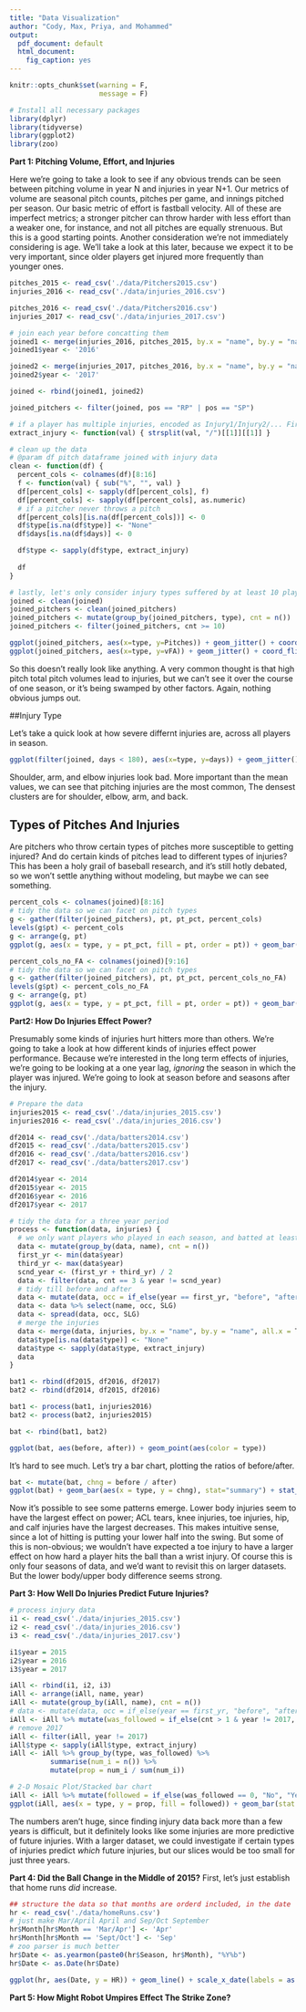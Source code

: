 ```yaml
---
title: "Data Visualization"
author: "Cody, Max, Priya, and Mohammed"
output:
  pdf_document: default
  html_document:
    fig_caption: yes
---
```


```r
knitr::opts_chunk$set(warning = F,
                      message = F)
```

```r
# Install all necessary packages
library(dplyr)
library(tidyverse)
library(ggplot2)
library(zoo)
```


**Part 1: Pitching Volume, Effort, and Injuries**

Here we're going to take a look to see if any obvious trends can be seen between pitching volume in year N and injuries in year N+1. Our metrics of volume are seasonal pitch counts, pitches per game, and innings pitched per season. Our basic metric of effort is fastball velocity. All of these are imperfect metrics; a stronger pitcher can throw harder with less effort than a weaker one, for instance, and not all pitches are equally strenuous. But this is a good starting points. Another consideration we're not immediately considering is age. We'll take a look at this later, because we expect it to be very important, since older players get injured more frequently than younger ones. 

```r
pitches_2015 <- read_csv('./data/Pitchers2015.csv')
injuries_2016 <- read_csv('./data/injuries_2016.csv')

pitches_2016 <- read_csv('./data/Pitchers2016.csv')
injuries_2017 <- read_csv('./data/injuries_2017.csv')

# join each year before concatting them
joined1 <- merge(injuries_2016, pitches_2015, by.x = "name", by.y = "name", all.y = T)
joined1$year <- '2016'

joined2 <- merge(injuries_2017, pitches_2016, by.x = "name", by.y = "name", all.y = T)
joined2$year <- '2017'

joined <- rbind(joined1, joined2)

joined_pitchers <- filter(joined, pos == "RP" | pos == "SP")

# if a player has multiple injuries, encoded as Injury1/Injury2/... First is most serious, so just consider that
extract_injury <- function(val) { strsplit(val, "/")[[1]][[1]] }

# clean up the data
# @param df pitch dataframe joined with injury data
clean <- function(df) {
  percent_cols <- colnames(df)[8:16]
  f <- function(val) { sub("%", "", val) }
  df[percent_cols] <- sapply(df[percent_cols], f)
  df[percent_cols] <- sapply(df[percent_cols], as.numeric)
  # if a pitcher never throws a pitch
  df[percent_cols][is.na(df[percent_cols])] <- 0
  df$type[is.na(df$type)] <- "None"
  df$days[is.na(df$days)] <- 0

  df$type <- sapply(df$type, extract_injury)
  
  df
}

# lastly, let's only consider injury types suffered by at least 10 players
joined <- clean(joined)
joined_pitchers <- clean(joined_pitchers)
joined_pitchers <- mutate(group_by(joined_pitchers, type), cnt = n())
joined_pitchers <- filter(joined_pitchers, cnt >= 10)
```

```r
ggplot(joined_pitchers, aes(x=type, y=Pitches)) + geom_jitter() + coord_flip()
ggplot(joined_pitchers, aes(x=type, y=vFA)) + geom_jitter() + coord_flip()
```

So this doesn't really look like anything. A very common thought is that high pitch total pitch volumes lead to injuries, but we can't see it over the course of one season, or it's being
swamped by other factors. Again, nothing obvious jumps out. 

##Injury Type

Let's take a quick look at how severe differnt injuries are, across all players in season.

```r
ggplot(filter(joined, days < 180), aes(x=type, y=days)) + geom_jitter() + coord_flip()
```
Shoulder, arm, and elbow injuries look bad. More important than the mean values, we can see that pitching injuries are the most common, The densest clusters are for shoulder, elbow, arm, and back.


## Types of Pitches And Injuries
Are pitchers who throw certain types of pitches more susceptible to getting injured? And do certain kinds of pitches lead to different types of injuries? This has been a holy grail of baseball research, and it's still hotly debated, so we won't settle anything without modeling, but maybe we can see something.  

```r
percent_cols <- colnames(joined)[8:16]
# tidy the data so we can facet on pitch types
g <- gather(filter(joined_pitchers), pt, pt_pct, percent_cols)
levels(g$pt) <- percent_cols
g <- arrange(g, pt)
ggplot(g, aes(x = type, y = pt_pct, fill = pt, order = pt)) + geom_bar(stat="summary", position = "dodge") + theme(axis.text.x = element_text(angle=30))

percent_cols_no_FA <- colnames(joined)[9:16]
# tidy the data so we can facet on pitch types
g <- gather(filter(joined_pitchers), pt, pt_pct, percent_cols_no_FA)
levels(g$pt) <- percent_cols_no_FA
g <- arrange(g, pt)
ggplot(g, aes(x = type, y = pt_pct, fill = pt, order = pt)) + geom_bar(stat="summary", position = "dodge") + theme(axis.text.x = element_text(angle=30))
```
\newpage


**Part2: How Do Injuries Effect Power?**

Presumably some kinds of injuries hurt hitters more than others. We're going to take a look at how different kinds of injuries effect power performance. Because we're interested in the long
term effects of injuries, we're going to be looking at a one year lag, *ignoring* the season in which the player was injured. We're going to look at season before and seasons after the injury.

```r
# Prepare the data
injuries2015 <- read_csv('./data/injuries_2015.csv')
injuries2016 <- read_csv('./data/injuries_2016.csv')

df2014 <- read_csv('./data/batters2014.csv')
df2015 <- read_csv('./data/batters2015.csv')
df2016 <- read_csv('./data/batters2016.csv')
df2017 <- read_csv('./data/batters2017.csv')

df2014$year <- 2014
df2015$year <- 2015
df2016$year <- 2016
df2017$year <- 2017

# tidy the data for a three year period
process <- function(data, injuries) {
  # we only want players who played in each season, and batted at least 150 times in 2015/2017
  data <- mutate(group_by(data, name), cnt = n())
  first_yr <- min(data$year)
  third_yr <- max(data$year)
  scnd_year <- (first_yr + third_yr) / 2
  data <- filter(data, cnt == 3 & year != scnd_year)
  # tidy till before and after
  data <- mutate(data, occ = if_else(year == first_yr, "before", "after"))
  data <- data %>% select(name, occ, SLG)
  data <- spread(data, occ, SLG)
  # merge the injuries
  data <- merge(data, injuries, by.x = "name", by.y = "name", all.x = T)
  data$type[is.na(data$type)] <- "None"
  data$type <- sapply(data$type, extract_injury)
  data
}

bat1 <- rbind(df2015, df2016, df2017)
bat2 <- rbind(df2014, df2015, df2016)

bat1 <- process(bat1, injuries2016)
bat2 <- process(bat2, injuries2015)

bat <- rbind(bat1, bat2)
```

```r
ggplot(bat, aes(before, after)) + geom_point(aes(color = type))
```

It's hard to see much. Let's try a bar chart, plotting the ratios of before/after.
```r
bat <- mutate(bat, chng = before / after)
ggplot(bat) + geom_bar(aes(x = type, y = chng), stat="summary") + stat_summary(aes(x = type, y = chng), fun.y = "mean") + coord_flip()
```

Now it's possible to see some patterns emerge. Lower body injuries seem to have the largest effect on power; ACL tears, knee injuries, toe injuries, hip, and calf injuries have the largest decreases. This makes intuitive sense, since a lot of hitting is putting your lower half into the swing. But some of this is non-obvious; we wouldn't have expected a toe injury to have a larger effect on how hard a player
hits the ball than a wrist injury. Of course this is only four seasons of data, and we'd want to revisit this on larger datasets. But the lower body/upper body difference seems strong.  


**Part 3: How Well Do Injuries Predict Future Injuries?**

```r
# process injury data
i1 <- read_csv('./data/injuries_2015.csv')
i2 <- read_csv('./data/injuries_2016.csv')
i3 <- read_csv('./data/injuries_2017.csv')

i1$year = 2015
i2$year = 2016
i3$year = 2017

iAll <- rbind(i1, i2, i3)
iAll <- arrange(iAll, name, year)
iAll <- mutate(group_by(iAll, name), cnt = n())
# data <- mutate(data, occ = if_else(year == first_yr, "before", "after"))
iAll <- iAll %>% mutate(was_followed = if_else(cnt > 1 & year != 2017, 1, 0))
# remove 2017
iAll <- filter(iAll, year != 2017)
iAll$type <- sapply(iAll$type, extract_injury)
iAll <- iAll %>% group_by(type, was_followed) %>%
          summarise(num_i = n()) %>%
          mutate(prop = num_i / sum(num_i))
```

```r
# 2-D Mosaic Plot/Stacked bar chart
iAll <- iAll %>% mutate(followed = if_else(was_followed == 0, "No", "Yes"))
ggplot(iAll, aes(x = type, y = prop, fill = followed)) + geom_bar(stat = "identity") + theme(axis.text.x = element_text(angle=90))
```

The numbers aren't huge, since finding injury data back more than a few years is difficult, but it definitely looks like some injuries are more predictive of future injuries. With a larger dataset, we could
investigate if certain types of injuries predict *which* future injuries, but our slices would be too small for just three years. 


**Part 4: Did the Ball Change in the Middle of 2015?**
First, let's just establish that home runs *did* increase.

```r
## structure the data so that months are orderd included, in the date
hr <- read_csv('./data/homeRuns.csv')
# just make Mar/April April and Sep/Oct September
hr$Month[hr$Month == 'Mar/Apr'] <- 'Apr'
hr$Month[hr$Month == 'Sept/Oct'] <- 'Sep'
# zoo parser is much better
hr$Date <- as.yearmon(paste0(hr$Season, hr$Month), "%Y%b")
hr$Date <- as.Date(hr$Date)
```
```r
ggplot(hr, aes(Date, y = HR)) + geom_line() + scale_x_date(labels = as.Date(hr$Date))
```

**Part 5: How Might Robot Umpires Effect The Strike Zone?**

